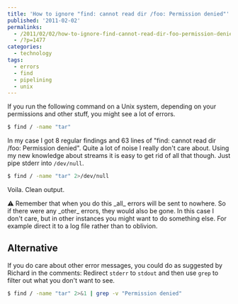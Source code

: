 ---
title: 'How to ignore "find: cannot read dir /foo: Permission denied"'
published: '2011-02-02'
permalinks:
  - /2011/02/02/how-to-ignore-find-cannot-read-dir-foo-permission-denied/
  - /?p=1477
categories:
  - technology
tags:
  - errors
  - find
  - pipelining
  - unix
---

If you run the following command on a Unix system, depending on your permissions and other stuff, you might see a lot of errors.

```bash
$ find / -name "tar"
```

In my case I got 8 regular findings and 63 lines of "find: cannot read dir /foo: Permission denied". Quite a lot of noise I really don't care about. Using my new knowledge about streams it is easy to get rid of all that though. Just pipe stderr into `/dev/null`.

```bash
$ find / -name "tar" 2>/dev/null
```

Voila. Clean output.

<Note>
  ⚠ Remember that when you do this _all_ errors will be sent to nowhere. So if
  there were any _other_ errors, they would also be gone. In this case I don't
  care, but in other instances you might want to do something else. For example
  direct it to a log file rather than to oblivion.
</Note>

## Alternative

If you do care about other error messages, you could do as suggested by Richard in the comments: Redirect `stderr` to `stdout` and then use `grep` to filter out what you don't want to see.

```bash
$ find / -name "tar" 2>&1 | grep -v "Permission denied"
```
